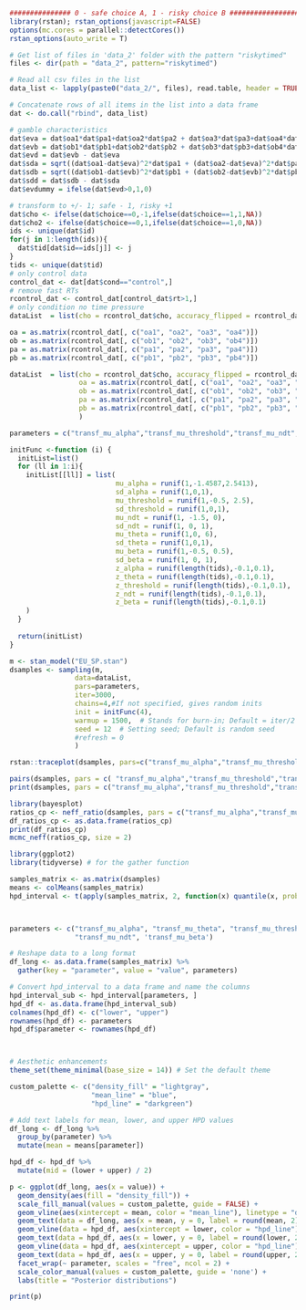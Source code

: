 ```r
############### 0 - safe choice A, 1 - risky choice B #####################
library(rstan); rstan_options(javascript=FALSE)
options(mc.cores = parallel::detectCores())
rstan_options(auto_write = T)

# Get list of files in 'data_2' folder with the pattern "riskytimed"
files <- dir(path = "data_2", pattern="riskytimed")

# Read all csv files in the list
data_list <- lapply(paste0("data_2/", files), read.table, header = TRUE, skip = 0, fill = TRUE, sep= ";")

# Concatenate rows of all items in the list into a data frame
dat <- do.call("rbind", data_list)
```

```r
# gamble characteristics
dat$eva = dat$oa1*dat$pa1+dat$oa2*dat$pa2 + dat$oa3*dat$pa3+dat$oa4*dat$pa4
dat$evb = dat$ob1*dat$pb1+dat$ob2*dat$pb2 + dat$ob3*dat$pb3+dat$ob4*dat$pb4
dat$evd = dat$evb - dat$eva
dat$sda = sqrt((dat$oa1-dat$eva)^2*dat$pa1 + (dat$oa2-dat$eva)^2*dat$pa2 + (dat$oa3-dat$eva)^2*dat$pa3 + (dat$oa4-dat$eva)^2*dat$pa4)
dat$sdb = sqrt((dat$ob1-dat$evb)^2*dat$pb1 + (dat$ob2-dat$evb)^2*dat$pb2 + (dat$ob3-dat$evb)^2*dat$pb3 + (dat$ob4-dat$evb)^2*dat$pb4)
dat$sdd = dat$sdb - dat$sda
dat$evdummy = ifelse(dat$evd>0,1,0)


```

```r
# transform to +/- 1; safe - 1, risky +1
dat$cho <- ifelse(dat$choice==0,-1,ifelse(dat$choice==1,1,NA))
dat$cho2 <- ifelse(dat$choice==0,1,ifelse(dat$choice==1,0,NA))
ids <- unique(dat$id)
for(j in 1:length(ids)){
  dat$tid[dat$id==ids[j]] <- j
}
tids <- unique(dat$tid)
# only control data
control_dat <- dat[dat$cond=="control",]
# remove fast RTs
rcontrol_dat <- control_dat[control_dat$rt>1,]
# only condition no time pressure
dataList  = list(cho = rcontrol_dat$cho, accuracy_flipped = rcontrol_dat$cho2, rt = rcontrol_dat$rt, participant = rcontrol_dat$tid,N=nrow(rcontrol_dat),  L = length(tids), evd = rcontrol_dat$evd, sdd = rcontrol_dat$sdd)

```


```r
oa = as.matrix(rcontrol_dat[, c("oa1", "oa2", "oa3", "oa4")])
ob = as.matrix(rcontrol_dat[, c("ob1", "ob2", "ob3", "ob4")])
pa = as.matrix(rcontrol_dat[, c("pa1", "pa2", "pa3", "pa4")])
pb = as.matrix(rcontrol_dat[, c("pb1", "pb2", "pb3", "pb4")])
```

```r
dataList  = list(cho = rcontrol_dat$cho, accuracy_flipped = rcontrol_dat$cho2, rt = rcontrol_dat$rt, participant = rcontrol_dat$tid,N=nrow(rcontrol_dat),  L = length(tids), 
                 oa = as.matrix(rcontrol_dat[, c("oa1", "oa2", "oa3", "oa4")]),
                 ob = as.matrix(rcontrol_dat[, c("ob1", "ob2", "ob3", "ob4")]),
                 pa = as.matrix(rcontrol_dat[, c("pa1", "pa2", "pa3", "pa4")]),
                 pb = as.matrix(rcontrol_dat[, c("pb1", "pb2", "pb3", "pb4")])
                 )

parameters = c("transf_mu_alpha","transf_mu_threshold","transf_mu_ndt", "transf_mu_theta",'transf_mu_beta', 'sd_threshold',"sd_alpha","sd_ndt", 'sd_theta', 'sd_beta', "alpha_sbj","threshold_sbj","ndt_sbj",'theta_sbj', 'beta_sbj', "log_lik")

```



```r
initFunc <-function (i) {
  initList=list()
  for (ll in 1:i){
    initList[[ll]] = list(
                          mu_alpha = runif(1,-1.4587,2.5413), 
                          sd_alpha = runif(1,0,1),
                          mu_threshold = runif(1,-0.5, 2.5), 
                          sd_threshold = runif(1,0,1),
                          mu_ndt = runif(1, -1.5, 0),
                          sd_ndt = runif(1, 0, 1),
                          mu_theta = runif(1,0, 6), 
                          sd_theta = runif(1,0,1),
                          mu_beta = runif(1,-0.5, 0.5), 
                          sd_beta = runif(1, 0, 1),
                          z_alpha = runif(length(tids),-0.1,0.1),
                          z_theta = runif(length(tids),-0.1,0.1),
                          z_threshold = runif(length(tids),-0.1,0.1),
                          z_ndt = runif(length(tids),-0.1,0.1),
                          z_beta = runif(length(tids),-0.1,0.1)
    )
  }
  
  return(initList)
}
```


```r
m <- stan_model("EU_SP.stan")
dsamples <- sampling(m,  
                data=dataList, 
                pars=parameters,
                iter=3000, 
                chains=4,#If not specified, gives random inits
                init = initFunc(4),
                warmup = 1500,  # Stands for burn-in; Default = iter/2
                seed = 12  # Setting seed; Default is random seed
                #refresh = 0
                )

```

```r

rstan::traceplot(dsamples, pars=c("transf_mu_alpha","transf_mu_threshold","transf_mu_ndt", "transf_mu_theta",'transf_mu_beta', 'sd_threshold',"sd_alpha","sd_ndt", 'sd_theta', 'sd_beta', "lp__"), inc_warmup = TRUE, nrow = 3)

pairs(dsamples, pars = c( "transf_mu_alpha","transf_mu_threshold","transf_mu_ndt", "transf_mu_theta",'transf_mu_beta', 'sd_threshold',"sd_alpha","sd_ndt", 'sd_theta', 'sd_beta', "lp__"))
print(dsamples, pars = c("transf_mu_alpha","transf_mu_threshold","transf_mu_ndt", "transf_mu_theta",'transf_mu_beta', 'sd_threshold',"sd_alpha","sd_ndt", 'sd_theta', 'sd_beta', "lp__"))
```


```r
library(bayesplot)
ratios_cp <- neff_ratio(dsamples, pars = c("transf_mu_alpha","transf_mu_threshold","transf_mu_ndt", "transf_mu_theta",'transf_mu_beta', 'sd_threshold',"sd_alpha","sd_ndt", 'sd_theta', 'sd_beta'))
df_ratios_cp <- as.data.frame(ratios_cp)
print(df_ratios_cp)
mcmc_neff(ratios_cp, size = 2)
```


```r
library(ggplot2)
library(tidyverse) # for the gather function

samples_matrix <- as.matrix(dsamples)
means <- colMeans(samples_matrix)
hpd_interval <- t(apply(samples_matrix, 2, function(x) quantile(x, probs=c(0.025, 0.975))))



parameters <- c("transf_mu_alpha", "transf_mu_theta", "transf_mu_threshold", 
                "transf_mu_ndt", 'transf_mu_beta')

# Reshape data to a long format
df_long <- as.data.frame(samples_matrix) %>%
  gather(key = "parameter", value = "value", parameters)

# Convert hpd_interval to a data frame and name the columns
hpd_interval_sub <- hpd_interval[parameters, ]
hpd_df <- as.data.frame(hpd_interval_sub)
colnames(hpd_df) <- c("lower", "upper")
rownames(hpd_df) <- parameters
hpd_df$parameter <- rownames(hpd_df)



# Aesthetic enhancements
theme_set(theme_minimal(base_size = 14)) # Set the default theme

custom_palette <- c("density_fill" = "lightgray", 
                    "mean_line" = "blue", 
                    "hpd_line" = "darkgreen")

# Add text labels for mean, lower, and upper HPD values
df_long <- df_long %>%
  group_by(parameter) %>%
  mutate(mean = means[parameter])

hpd_df <- hpd_df %>%
  mutate(mid = (lower + upper) / 2)

p <- ggplot(df_long, aes(x = value)) + 
  geom_density(aes(fill = "density_fill")) + 
  scale_fill_manual(values = custom_palette, guide = FALSE) +
  geom_vline(aes(xintercept = mean, color = "mean_line"), linetype = "dashed", size = 1, alpha = 0.7) +
  geom_text(data = df_long, aes(x = mean, y = 0, label = round(mean, 2)), vjust = -0.5, hjust = 0.5, size = 4, color = custom_palette["mean_line"]) +
  geom_vline(data = hpd_df, aes(xintercept = lower, color = "hpd_line"), linetype = "solid", size = 1, alpha = 0.5) +
  geom_text(data = hpd_df, aes(x = lower, y = 0, label = round(lower, 2)), vjust = -0.5, hjust = -0.5, size = 4, color = custom_palette["hpd_line"]) +
  geom_vline(data = hpd_df, aes(xintercept = upper, color = "hpd_line"), linetype = "solid", size = 1, alpha = 0.5) +
  geom_text(data = hpd_df, aes(x = upper, y = 0, label = round(upper, 2)), vjust = -0.5, hjust = 1.5, size = 4, color = custom_palette["hpd_line"]) +
  facet_wrap(~ parameter, scales = "free", ncol = 2) +
  scale_color_manual(values = custom_palette, guide = 'none') +
  labs(title = "Posterior distributions")

print(p)
```

